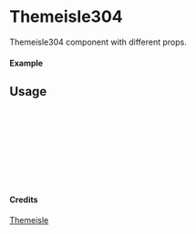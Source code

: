 
<Meta of={Themeisle304} title="Themeisle/Themeisle304" />

# Themeisle304

Themeisle304 component with different props.

#### Example

<Canvas of={Themeisle304.Primary} />

## Usage

```ts
import { Themeisle304 } from "yadl-ui";

const Example = () => {
  return (
      <Themeisle304 />
  );
};

export default Example;
```

#### Credits
[Themeisle](https://themeisle.com/illustrations/)
